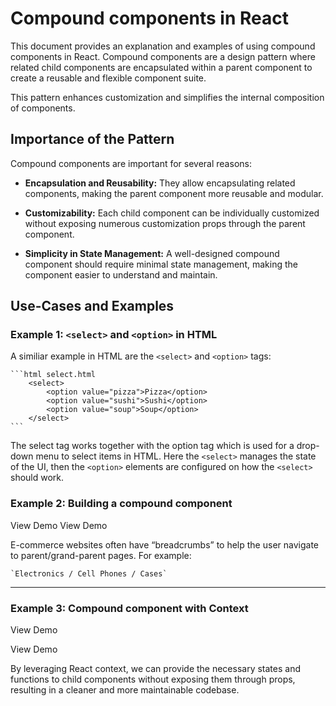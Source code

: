 
# Compound components in React

This document provides an explanation and examples of using compound components in React. Compound components are a design pattern
where related child components are encapsulated within a parent component to create a reusable and flexible component suite.

This pattern enhances customization and simplifies the internal composition of components.

## Importance of the Pattern

Compound components are important for several reasons:

- **Encapsulation and Reusability:** They allow encapsulating related components, making the parent component more reusable and modular.

- **Customizability:** Each child component can be individually customized without exposing numerous customization props through the parent component.

- **Simplicity in State Management:** A well-designed compound component should require minimal state management, making the component easier to understand and maintain.

## Use-Cases and Examples

### Example 1: `<select>` and `<option>` in HTML

A similiar example in HTML are the `<select>` and `<option>` tags:

    ```html select.html
        <select>
            <option value="pizza">Pizza</option>
            <option value="sushi">Sushi</option>
            <option value="soup">Soup</option>
        </select>
    ```

The select tag works together with the option tag which is used for a drop-down menu to select items in HTML. Here the `<select>` manages the state of the UI, then the `<option>` elements are configured on how the `<select>` should work.

### Example 2: Building a compound component

<DemoLink to="/compoundComponent/preview/BreadcrumbsExample">
  View Demo
</DemoLink>

<DemoLink to="/compoundComponent/preview/BreadcrumbsExample">
  View Demo
</DemoLink>

E-commerce websites often have “breadcrumbs” to help the user navigate to parent/grand-parent pages. For example:

    `Electronics / Cell Phones / Cases`

---

<BreadcrumbDoc />
<div style={{ height: 100 }} />

### Example 3: Compound component with Context

<DemoLink to="/compoundComponent/preview/TabsExample">View Demo</DemoLink>

<DemoLink to="/compoundComponent/preview/TabsExample">View Demo</DemoLink>

By leveraging React context, we can provide the necessary states and functions to child components without exposing them through props, resulting in a cleaner and more maintainable codebase.

<TabsDoc />
<div style={{ height: 300 }} />
